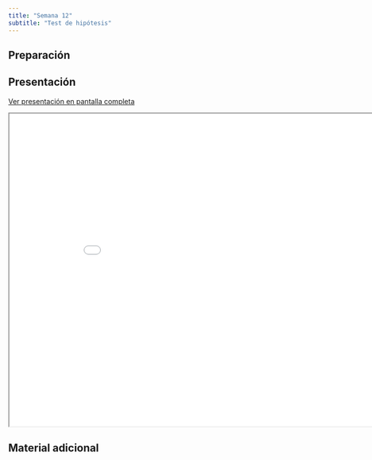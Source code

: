 ```yaml
---
title: "Semana 12"
subtitle: "Test de hipótesis"
---
```


## Preparación



## Presentación

[Ver presentación en pantalla completa](../slides/lec_week12.html)

```{=html}
<iframe class="slide-deck" src="../slides/lec_week12.html" height="630" width="900"></iframe>
```

## Material adicional